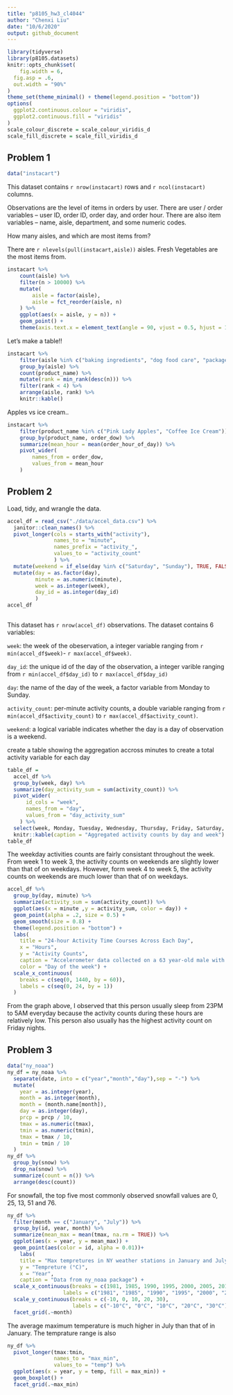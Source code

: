 ```yaml
---
title: "p8105_hw3_cl4044"
author: "Chenxi Liu"
date: "10/6/2020"
output: github_document
---
```


```r
library(tidyverse)
library(p8105.datasets)
knitr::opts_chunk$set(
	fig.width = 6, 
  fig.asp = .6,
  out.width = "90%"
)
theme_set(theme_minimal() + theme(legend.position = "bottom"))
options(
  ggplot2.continuous.colour = "viridis",
  ggplot2.continuous.fill = "viridis"
)
scale_colour_discrete = scale_colour_viridis_d
scale_fill_discrete = scale_fill_viridis_d
```

## Problem 1
```r
data("instacart")
```
This dataset contains `r nrow(instacart)` rows and `r ncol(instacart)` columns. 

Observations are the level of items in orders by user. There are user / order variables -- user ID, order ID, order day, and order hour. There are also item variables -- name, aisle, department, and some numeric codes. 

How many aisles, and which are most items from?

There are  `r nlevels(pull(instacart,aisle))` aisles. Fresh Vegetables are the most items from.
```r
instacart %>% 
	count(aisle) %>% 
	filter(n > 10000) %>% 
	mutate(
		aisle = factor(aisle),
		aisle = fct_reorder(aisle, n)
	) %>% 
	ggplot(aes(x = aisle, y = n)) + 
	geom_point() + 
	theme(axis.text.x = element_text(angle = 90, vjust = 0.5, hjust = 1))
```


Let's make a table!!

```r
instacart %>% 
	filter(aisle %in% c("baking ingredients", "dog food care", "packaged vegetables fruits")) %>% 
	group_by(aisle) %>% 
	count(product_name) %>% 
	mutate(rank = min_rank(desc(n))) %>% 
	filter(rank < 4) %>% 
	arrange(aisle, rank) %>% 
	knitr::kable()
```


Apples vs ice cream..

```r
instacart %>% 
	filter(product_name %in% c("Pink Lady Apples", "Coffee Ice Cream")) %>% 
	group_by(product_name, order_dow) %>% 
	summarize(mean_hour = mean(order_hour_of_day)) %>% 
	pivot_wider(
		names_from = order_dow,
		values_from = mean_hour
	)
```

## Problem 2

Load, tidy, and wrangle the data.
```r
accel_df = read_csv("./data/accel_data.csv") %>%
  janitor::clean_names() %>%
  pivot_longer(cols = starts_with("activity"), 
               names_to = "minute", 
               names_prefix = "activity_", 
               values_to = "activity_count"
               ) %>%
  mutate(weekend = if_else(day %in% c("Saturday", "Sunday"), TRUE, FALSE)) %>%
  mutate(day = as.factor(day),
         minute = as.numeric(minute),
         week = as.integer(week),
         day_id = as.integer(day_id)
         )
accel_df
  
```

This dataset has `r nrow(accel_df)` observations. The dataset contains 6 variables:

`week`: the week of the obeservation, a integer variable ranging from  `r min(accel_df$week)`- `r max(accel_df$week)`. 

`day_id`: the unique id of the day of the observation, a integer varible ranging from `r min(accel_df$day_id)` to `r max(accel_df$day_id)`

`day`: the name of the day of the week, a factor variable from Monday to Sunday.

`activity_count`: per-minute activity counts, a double variable ranging from `r min(accel_df$activity_count)` to `r max(accel_df$activity_count)`. 

`weekend`: a logical variable indicates whether the day is a day of observation is a weekend.

create a table showing the aggregation accross minutes to create a total activity variable for each day
```r
table_df =
  accel_df %>% 
  group_by(week, day) %>% 
  summarize(day_activity_sum = sum(activity_count)) %>%
  pivot_wider(
      id_cols = "week",
      names_from = "day",
      values_from = "day_activity_sum"
    ) %>%
  select(week, Monday, Tuesday, Wednesday, Thursday, Friday, Saturday, Sunday) %>%
  knitr::kable(caption = "Aggregated activity counts by day and week")
table_df
```

The weekday activities counts are fairly consistant throughout the week. From week 1 to week 3, the activity counts on weekends are slightly lower than that of on weekdays. However, form week 4 to week 5, the activity counts on weekends are much lower than that of on weekdays. 

```r
accel_df %>%
  group_by(day, minute) %>% 
  summarize(activity_sum = sum(activity_count)) %>% 
  ggplot(aes(x = minute ,y = activity_sum, color = day)) + 
  geom_point(alpha = .2, size = 0.5) +
  geom_smooth(size = 0.8) + 
  theme(legend.position = "bottom") +
  labs(
    title = "24-hour Activity Time Courses Across Each Day",
    x = "Hours",
    y = "Activity Counts",
    caption = "Accelerometer data collected on a 63 year-old male with BMI 25",
    color = "Day of the week") +
  scale_x_continuous(
    breaks = c(seq(0, 1440, by = 60)),
    labels = c(seq(0, 24, by = 1))
  )
```

From the graph above, I observed that this person usually sleep from 23PM to 5AM everyday because the activity counts during these hours are relatively low. This person also usually has the highest activity count on Friday nights. 

## Problem 3
```r
data("ny_noaa")
ny_df = ny_noaa %>%
  separate(date, into = c("year","month","day"),sep = "-") %>% 
  mutate(
    year = as.integer(year),
    month = as.integer(month),
    month = (month.name[month]),
    day = as.integer(day),
    prcp = prcp / 10,
    tmax = as.numeric(tmax),
    tmin = as.numeric(tmin),
    tmax = tmax / 10,
    tmin = tmin / 10
  ) 
ny_df %>%
  group_by(snow) %>%
  drop_na(snow) %>%
  summarize(count = n()) %>%
  arrange(desc(count))
```
For snowfall, the top five most commonly observed snowfall values are 0, 25, 13, 51 and 76. 

```r
ny_df %>%
  filter(month == c("January", "July")) %>%
  group_by(id, year, month) %>%
  summarize(mean_max = mean(tmax, na.rm = TRUE)) %>%
  ggplot(aes(x = year, y = mean_max)) +
  geom_point(aes(color = id, alpha = 0.01))+ 
    labs(
    title = "Max tempretures in NY weather stations in January and July", 
    y = "Tempreture (°C)", 
    x = "Year",
    caption = "Data from ny_noaa package") +
  scale_x_continuous(breaks = c(1981, 1985, 1990, 1995, 2000, 2005, 2010),
                  labels = c("1981", "1985", "1990", "1995", "2000", "2005", "2010")) +
  scale_y_continuous(breaks = c(-10, 0, 10, 20, 30),
                     labels = c("-10°C", "0°C", "10°C", "20°C", "30°C")) + theme(legend.position = "none") +
  facet_grid(.~month)
```
The average maximum temperature is much higher in July than that of in January. The temprature range is also 


```r
ny_df %>%
  pivot_longer(tmax:tmin, 
               names_to = "max_min",
               values_to = "temp") %>%
  ggplot(aes(x = year, y = temp, fill = max_min)) +
  geom_boxplot() +
  facet_grid(.~max_min)
```



